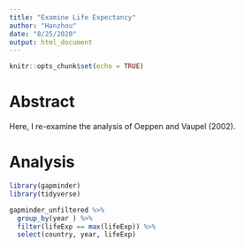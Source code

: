 ```yaml
---
title: "Examine Life Expectancy"
author: "Hanzhou"
date: "8/25/2020"
output: html_document
---
```


```r
knitr::opts_chunk$set(echo = TRUE)
```

# Abstract

Here, I re-examine the analysis of Oeppen and Vaupel (2002).

# Analysis

```r
library(gapminder)
library(tidyverse)

gapminder_unfiltered %>%
  group_by(year ) %>%
  filter(lifeExp == max(lifeExp)) %>%
  select(country, year, lifeExp)

```